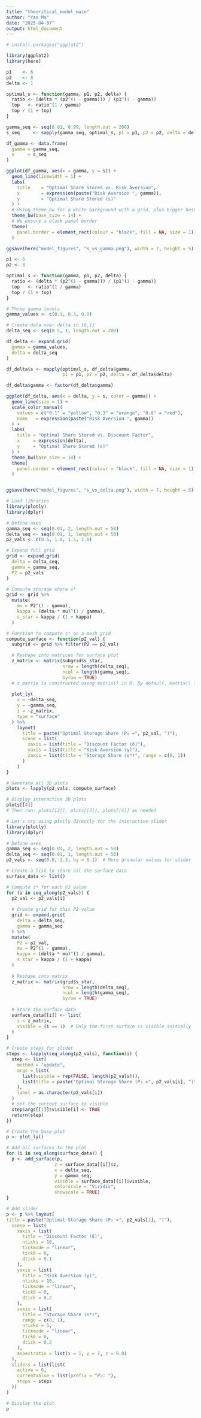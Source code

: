 ```yaml
---
title: "theoritical_model_main"
author: "Yao Ma"
date: "2025-04-07"
output: html_document
---
```


```r
# install.packages("ggplot2")

library(ggplot2)
library(here)

p1    <- 6
p2    <- 8
delta <- 1

optimal_s <- function(gamma, p1, p2, delta) {
  ratio <- (delta * (p2^(1 - gamma))) / (p1^(1 - gamma))
  top   <- ratio^(1 / gamma)
  top / (1 + top)
}

gamma_seq <- seq(0.01, 0.99, length.out = 200)
s_seq     <- sapply(gamma_seq, optimal_s, p1 = p1, p2 = p2, delta = delta)

df_gamma <- data.frame(
  gamma = gamma_seq,
  s     = s_seq
)

ggplot(df_gamma, aes(x = gamma, y = s)) +
  geom_line(linewidth = 1) +
  labs(
    title    = "Optimal Share Stored vs. Risk Aversion",
    x        = expression(paste("Risk Aversion ", gamma)),
    y        = "Optimal Share Stored (s)"
  ) +
  # Using theme_bw for a white background with a grid, plus bigger base text
  theme_bw(base_size = 14) +
  # We ensure a black panel border
  theme(
    panel.border = element_rect(colour = "black", fill = NA, size = 1)
  )

ggsave(here("model_figures", "s_vs_gamma.png"), width = 7, height = 5)

```

```r
p1 <- 6
p2 <- 8

optimal_s <- function(gamma, p1, p2, delta) {
  ratio <- (delta * (p2^(1 - gamma))) / (p1^(1 - gamma))
  top   <- ratio^(1 / gamma)
  top / (1 + top)
}

# Three gamma levels
gamma_values <- c(0.1, 0.3, 0.8)

# Create data over delta in [0,1]
delta_seq <- seq(0.5, 1, length.out = 200)

df_delta <- expand.grid(
  gamma = gamma_values,
  delta = delta_seq
)

df_delta$s <- mapply(optimal_s, df_delta$gamma, 
                     p1 = p1, p2 = p2, delta = df_delta$delta)

df_delta$gamma <- factor(df_delta$gamma)

ggplot(df_delta, aes(x = delta, y = s, color = gamma)) +
  geom_line(size = 1) +
  scale_color_manual(
    values = c("0.1" = "yellow", "0.3" = "orange", "0.8" = "red"),
    name   = expression(paste("Risk Aversion ", gamma))
  ) +
  labs(
    title = "Optimal Share Stored vs. Discount Factor",
    x     = expression(delta),
    y     = "Optimal Share Stored (s)"
  ) +
  theme_bw(base_size = 14) +
  theme(
    panel.border = element_rect(colour = "black", fill = NA, size = 1)
  )


ggsave(here("model_figures", "s_vs_delta.png"), width = 7, height = 5)
```

```r
# Load libraries
library(plotly)
library(dplyr)

# Define axes
gamma_seq <- seq(0.01, 2, length.out = 50)
delta_seq <- seq(0.01, 1, length.out = 50)
p2_vals <- c(0.5, 1.0, 1.5, 2.0)

# Expand full grid
grid <- expand.grid(
  delta = delta_seq,
  gamma = gamma_seq,
  P2 = p2_vals
)

# Compute storage share s*
grid <- grid %>%
  mutate(
    mu = P2^(1 - gamma),
    kappa = (delta * mu)^(1 / gamma),
    s_star = kappa / (1 + kappa)
  )

# Function to compute s* on a mesh grid
compute_surface <- function(p2_val) {
  subgrid <- grid %>% filter(P2 == p2_val)

  # Reshape into matrices for surface plot
  z_matrix <- matrix(subgrid$s_star, 
                     nrow = length(delta_seq), 
                     ncol = length(gamma_seq), 
                     byrow = TRUE)
  # z_matrix is constructed using matrix() in R. By default, matrix() fills column-wise, but in your expand.grid(), the ordering assumes row-wise (first delta, then gamma), causing the axes to be flipped.
  
  plot_ly(
    x = ~delta_seq,
    y = ~gamma_seq,
    z = ~z_matrix,
    type = "surface"
  ) %>%
    layout(
      title = paste("Optimal Storage Share (P₂ =", p2_val, ")"),
      scene = list(
        xaxis = list(title = "Discount Factor (δ)"),
        yaxis = list(title = "Risk Aversion (γ)"),
        zaxis = list(title = "Storage Share (s*)", range = c(0, 1))
      )
    )
}

# Generate all 3D plots
plots <- lapply(p2_vals, compute_surface)

# Display interactive 3D plots
plots[[4]]
# Then run: plots[[2]], plots[[3]], plots[[4]] as needed


```

```r
# Let's try using plotly directly for the interactive slider
library(plotly)
library(dplyr)

# Define axes
gamma_seq <- seq(0.01, 2, length.out = 50)
delta_seq <- seq(0.01, 1, length.out = 50)
p2_vals <- seq(0.8, 2.3, by = 0.1)  # More granular values for slider

# Create a list to store all the surface data
surface_data <- list()

# Compute s* for each P2 value
for (i in seq_along(p2_vals)) {
  p2_val <- p2_vals[i]
  
  # Create grid for this P2 value
  grid <- expand.grid(
    delta = delta_seq,
    gamma = gamma_seq
  ) %>%
  mutate(
    P2 = p2_val,
    mu = P2^(1 - gamma),
    kappa = (delta * mu)^(1 / gamma),
    s_star = kappa / (1 + kappa)
  )
  
  # Reshape into matrix
  z_matrix <- matrix(grid$s_star, 
                     nrow = length(delta_seq), 
                     ncol = length(gamma_seq),
                     byrow = TRUE)
  
  # Store the surface data
  surface_data[[i]] <- list(
    z = z_matrix,
    visible = (i == 1)  # Only the first surface is visible initially
  )
}

# Create steps for slider
steps <- lapply(seq_along(p2_vals), function(i) {
  step <- list(
    method = "update",
    args = list(
      list(visible = rep(FALSE, length(p2_vals))),
      list(title = paste("Optimal Storage Share (P₂ =", p2_vals[i], ")"))
    ),
    label = as.character(p2_vals[i])
  )
  # Set the current surface to visible
  step$args[[1]]$visible[i] <- TRUE
  return(step)
})

# Create the base plot
p <- plot_ly()

# Add all surfaces to the plot
for (i in seq_along(surface_data)) {
  p <- add_surface(p,
                  z = surface_data[[i]]$z,
                  x = delta_seq,
                  y = gamma_seq,
                  visible = surface_data[[i]]$visible,
                  colorscale = "Viridis",
                  showscale = TRUE)
}

# Add slider
p <- p %>% layout(
title = paste("Optimal Storage Share (P₂ =", p2_vals[1], ")"),
  scene = list(
    xaxis = list(
      title = "Discount Factor (δ)",
      nticks = 10,
      tickmode = "linear",
      tick0 = 0,
      dtick = 0.1
    ),
    yaxis = list(
      title = "Risk Aversion (γ)",
      nticks = 10,
      tickmode = "linear",
      tick0 = 0,
      dtick = 0.2
    ),
    zaxis = list(
      title = "Storage Share (s*)",
      range = c(0, 1),
      nticks = 5,
      tickmode = "linear",
      tick0 = 0,
      dtick = 0.2
    ),
    aspectratio = list(x = 1, y = 1, z = 0.8)
  ),
  sliders = list(list(
    active = 0,
    currentvalue = list(prefix = "P₂: "),
    steps = steps
  ))
)

# Display the plot
p
```



```r




```


